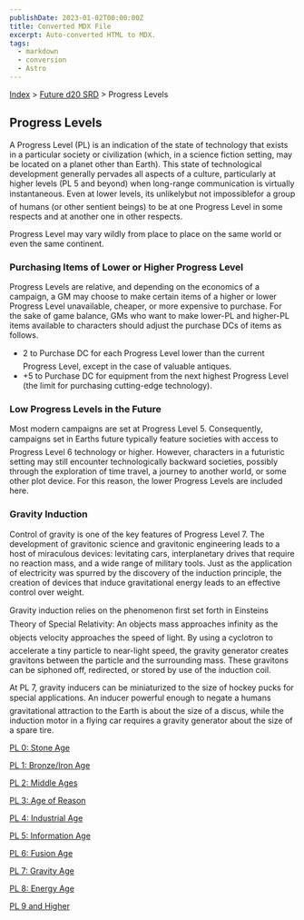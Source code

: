 ```yaml
---
publishDate: 2023-01-02T00:00:00Z
title: Converted MDX File
excerpt: Auto-converted HTML to MDX.
tags:
  - markdown
  - conversion
  - Astro
---
```


[Index](-index) > [Future d20 SRD](future-d20-srd-index) > Progress Levels

## Progress Levels

A Progress Level (PL) is an indication of the state of technology that exists in a particular society or civilization (which, in a science fiction setting, may be located on a planet other than Earth). This state of technological development generally pervades all aspects of a culture, particularly at higher levels (PL 5 and beyond) when long-range communication is virtually instantaneous. Even at lower levels, its unlikelybut not impossiblefor a group of humans (or other sentient beings) to be at one Progress Level in some respects and at another one in other respects.

Progress Level may vary wildly from place to place on the same world or even the same continent.

### Purchasing Items of Lower or Higher Progress Level

Progress Levels are relative, and depending on the economics of a campaign, a GM may choose to make certain items of a higher or lower Progress Level unavailable, cheaper, or more expensive to purchase. For the sake of game balance, GMs who want to make lower-PL and higher-PL items available to characters should adjust the purchase DCs of items as follows.

- 2 to Purchase DC for each Progress Level lower than the current Progress Level, except in the case of valuable antiques.
- +5 to Purchase DC for equipment from the next highest Progress Level (the limit for purchasing cutting-edge technology).

### Low Progress Levels in the Future

Most modern campaigns are set at Progress Level 5. Consequently, campaigns set in Earths future typically feature societies with access to Progress Level 6 technology or higher. However, characters in a futuristic setting may still encounter technologically backward societies, possibly through the exploration of time travel, a journey to another world, or some other plot device. For this reason, the lower Progress Levels are included here.

### Gravity Induction

Control of gravity is one of the key features of Progress Level 7. The development of gravitonic science and gravitonic engineering leads to a host of miraculous devices: levitating cars, interplanetary drives that require no reaction mass, and a wide range of military tools. Just as the application of electricity was spurred by the discovery of the induction principle, the creation of devices that induce gravitational energy leads to an effective control over weight.

Gravity induction relies on the phenomenon first set forth in Einsteins Theory of Special Relativity: An objects mass approaches infinity as the objects velocity approaches the speed of light. By using a cyclotron to accelerate a tiny particle to near-light speed, the gravity generator creates gravitons between the particle and the surrounding mass. These gravitons can be siphoned off, redirected, or stored by use of the induction coil.

At PL 7, gravity inducers can be miniaturized to the size of hockey pucks for special applications. An inducer powerful enough to negate a humans gravitational attraction to the Earth is about the size of a discus, while the induction motor in a flying car requires a gravity generator about the size of a spare tire.

[PL 0: Stone Age](future-d20-srd-progress-levels-pl-0-stone-age)

[PL 1: Bronze/Iron Age](future-d20-srd-progress-levels-pl-1-bronze-iron-age)

[PL 2: Middle Ages](future-d20-srd-progress-levels-pl-2-middle-ages)

[PL 3: Age of Reason](future-d20-srd-progress-levels-pl-3-age-of-reason)

[PL 4: Industrial Age](future-d20-srd-progress-levels-pl-4-industrial-age)

[PL 5: Information Age](future-d20-srd-progress-levels-pl-5-information-age)

[PL 6: Fusion Age](future-d20-srd-progress-levels-pl-6-fusion-age)

[PL 7: Gravity Age](future-d20-srd-progress-levels-pl-7-gravity-age)

[PL 8: Energy Age](future-d20-srd-progress-levels-pl-8-energy-age)

[PL 9 and Higher](future-d20-srd-progress-levels-pl-9-and-higher)
